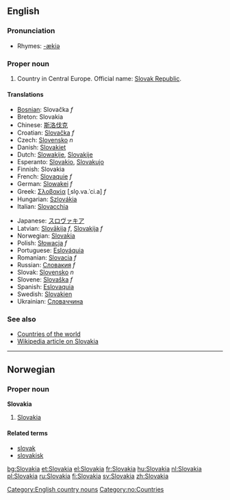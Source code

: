 ==English==

===Pronunciation===
*Rhymes: [[Rhymes:English:-ækiə|-ækiə]]

===Proper noun===

# Country in Central Europe. Official name: [[Slovak Republic]].

====Translations====
{{top}}
*[[Bosnian]]: Slovačka ''f''
*Breton: Slovakia
*Chinese: [[斯洛伐克]]
*Croatian: [[Slovačka]] ''f''
*Czech: [[Slovensko]] ''n''
*Danish: [[Slovakiet]]
*Dutch: [[Slowakije]], [[Slovakije]]
*Esperanto: [[Slovakio]], [[Slovakujo]]
*Finnish: Slovakia
*French: [[Slovaquie]] ''f''
*German: [[Slowakei]] ''f''
*Greek: [[Σλοβακία]] [ˌslo̞.va.ˈci.a] ''f''
*Hungarian: [[Szlovákia]]
*Italian: [[Slovacchia]]
{{mid}}
*Japanese: [[スロヴァキア]]
*Latvian: [[Slovākija]] ''f'', [[Slovakija]] ''f''
*Norwegian: [[#Norwegian|Slovakia]]
*Polish: [[Słowacja]] ''f''
*Portuguese: [[Eslováquia]]
*Romanian: [[Slovacia]] ''f''
*Russian: [[Словакия]] ''f''
*Slovak: [[Slovensko]] ''n''
*Slovene: [[Slovaška]] ''f''
*Spanish: [[Eslovaquia]]
*Swedish: [[Slovakien]]
*Ukrainian: [[Словаччина]]
{{bottom}}

===See also===
*[[Countries of the world]]
*[[w:Slovakia|Wikipedia article on Slovakia]]
[[Category:English country nouns]]

----

==Norwegian==
===Proper noun===
[[Category:no:Countries]]
'''Slovakia'''
#[[#English|Slovakia]]
====Related terms====
*[[slovak]]
*[[slovakisk]]

[[bg:Slovakia]]
[[et:Slovakia]]
[[el:Slovakia]]
[[fr:Slovakia]]
[[hu:Slovakia]]
[[nl:Slovakia]]
[[pl:Slovakia]]
[[ru:Slovakia]]
[[fi:Slovakia]]
[[sv:Slovakia]]
[[zh:Slovakia]]